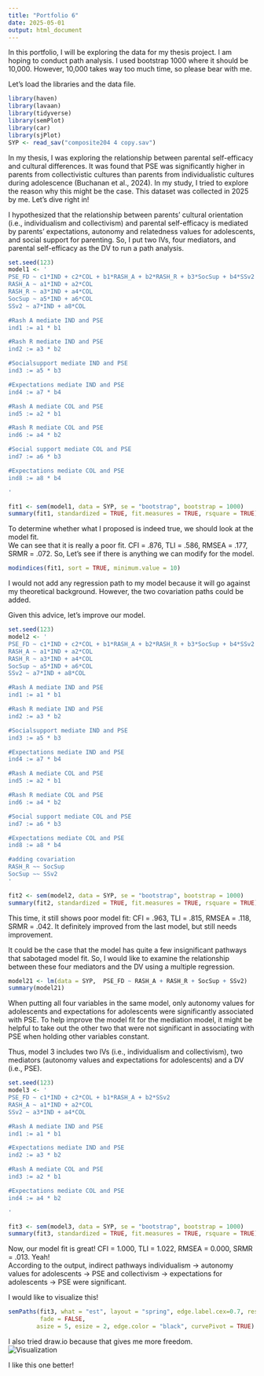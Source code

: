 ```yaml
---
title: "Portfolio 6"
date: 2025-05-01
output: html_document
---
```



In this portfolio, I will be exploring the data for my thesis project. I am hoping to conduct path analysis. I used bootstrap 1000 where it should be 10,000. However, 10,000 takes way too much time, so please bear with me. 

Let's load the libraries and the data file.
```r
library(haven)
library(lavaan)
library(tidyverse)
library(semPlot)
library(car)
library(sjPlot)
SYP <- read_sav("composite204 4 copy.sav")
```

In my thesis, I was exploring the relationship between parental self-efficacy and cultural differences. It was found that PSE was significantly higher in parents from collectivistic cultures than parents from individualistic cultures during adolescence (Buchanan et al., 2024). In my study, I tried to explore the reason why this might be the case. This dataset was collected in 2025 by me. Let's dive right in!

I hypothesized that the relationship between parents' cultural orientation (i.e., individualism and collectivism) and parental self-efficacy is mediated by parents' expectations, autonomy and relatedness values for adolescents, and social support for parenting. So, I put two IVs, four mediators, and parental self-efficacy as the DV to run a path analysis. 

```r
set.seed(123)
model1 <- '
PSE_FD ~ c1*IND + c2*COL + b1*RASH_A + b2*RASH_R + b3*SocSup + b4*SSv2
RASH_A ~ a1*IND + a2*COL
RASH_R ~ a3*IND + a4*COL
SocSup ~ a5*IND + a6*COL
SSv2 ~ a7*IND + a8*COL

#Rash A mediate IND and PSE
ind1 := a1 * b1

#Rash R mediate IND and PSE
ind2 := a3 * b2

#Socialsupport mediate IND and PSE
ind3 := a5 * b3

#Expectations mediate IND and PSE
ind4 := a7 * b4

#Rash A mediate COL and PSE
ind5 := a2 * b1

#Rash R mediate COL and PSE
ind6 := a4 * b2

#Social support mediate COL and PSE
ind7 := a6 * b3

#Expectations mediate COL and PSE
ind8 := a8 * b4

'

fit1 <- sem(model1, data = SYP, se = "bootstrap", bootstrap = 1000)
summary(fit1, standardized = TRUE, fit.measures = TRUE, rsquare = TRUE)
```

To determine whether what I proposed is indeed true, we should look at the model fit.     
We can see that it is really a poor fit. CFI = .876, TLI = .586, RMSEA = .177, SRMR = .072. So, Let's see if there is anything we can modify for the model. 

```r
modindices(fit1, sort = TRUE, minimum.value = 10)
```

I would not add any regression path to my model because it will go against my theoretical background. However, the two covariation paths could be added. 

Given this advice, let's improve our model. 
```r
set.seed(123)
model2 <- '
PSE_FD ~ c1*IND + c2*COL + b1*RASH_A + b2*RASH_R + b3*SocSup + b4*SSv2
RASH_A ~ a1*IND + a2*COL
RASH_R ~ a3*IND + a4*COL
SocSup ~ a5*IND + a6*COL
SSv2 ~ a7*IND + a8*COL

#Rash A mediate IND and PSE
ind1 := a1 * b1

#Rash R mediate IND and PSE
ind2 := a3 * b2

#Socialsupport mediate IND and PSE
ind3 := a5 * b3

#Expectations mediate IND and PSE
ind4 := a7 * b4

#Rash A mediate COL and PSE
ind5 := a2 * b1

#Rash R mediate COL and PSE
ind6 := a4 * b2

#Social support mediate COL and PSE
ind7 := a6 * b3

#Expectations mediate COL and PSE
ind8 := a8 * b4

#adding covariation
RASH_R ~~ SocSup
SocSup ~~ SSv2
'

fit2 <- sem(model2, data = SYP, se = "bootstrap", bootstrap = 1000)
summary(fit2, standardized = TRUE, fit.measures = TRUE, rsquare = TRUE)
```

This time, it still shows poor model fit: CFI = .963, TLI = .815, RMSEA = .118, SRMR = .042. It definitely improved from the last model, but still needs improvement.

It could be the case that the model has quite a few insignificant pathways that sabotaged model fit. So, I would like to examine the relationship between these four mediators and the DV using a multiple regression.
```r
model21 <- lm(data = SYP,  PSE_FD ~ RASH_A + RASH_R + SocSup + SSv2)
summary(model21)
```

When putting all four variables in the same model, only autonomy values for adolescents and expectations for adolescents were significantly associated with PSE. To help improve the model fit for the mediation model, it might be helpful to take out the other two that were not significant in associating with PSE when holding other variables constant. 

Thus, model 3 includes two IVs (i.e., individualism and collectivism), two mediators (autonomy values and expectations for adolescents) and a DV (i.e., PSE).
```r
set.seed(123)
model3 <- '
PSE_FD ~ c1*IND + c2*COL + b1*RASH_A + b2*SSv2
RASH_A ~ a1*IND + a2*COL
SSv2 ~ a3*IND + a4*COL

#Rash A mediate IND and PSE
ind1 := a1 * b1

#Expectations mediate IND and PSE
ind2 := a3 * b2

#Rash A mediate COL and PSE
ind3 := a2 * b1

#Expectations mediate COL and PSE
ind4 := a4 * b2

'

fit3 <- sem(model3, data = SYP, se = "bootstrap", bootstrap = 1000)
summary(fit3, standardized = TRUE, fit.measures = TRUE, rsquare = TRUE)
```

Now, our model fit is great! CFI = 1.000, TLI = 1.022, RMSEA = 0.000, SRMR = .013. Yeah!      
According to the output, indirect pathways individualism -> autonomy values for adolescents -> PSE  and collectivism -> expectations for adolescents -> PSE were significant. 

I would like to visualize this!  
```r
semPaths(fit3, what = "est", layout = "spring", edge.label.cex=0.7, residuals = FALSE,
         fade = FALSE,
        asize = 5, esize = 2, edge.color = "black", curvePivot = TRUE)
```

I also tried draw.io because that gives me more freedom.       
![Visualization](secondmodel2.drawio.png)

I like this one better!